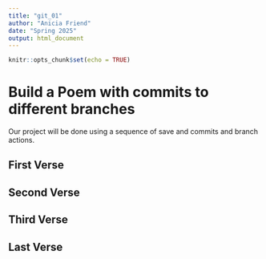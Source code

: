 ```yaml
---
title: "git_01"
author: "Anicia Friend"
date: "Spring 2025"
output: html_document
---
```


```r
knitr::opts_chunk$set(echo = TRUE)
```
# Build a Poem with commits to different branches
Our project will be done using a sequence of save and commits and branch actions.
<!-- Do not modify or change any text in "!--" bracketed areas such as this --- these are instructions to
you, if you change any of this the git program will notice it and compromise your git merging strategy !-->

## First Verse 
<!--Put the first five lines of a poem by Lewis Carrol in this section!-->

  

## Second Verse
<!--Put the first five lines of a poem by Robert Frost here!-->



## Third Verse
<!--Put the first two verses of The Walrus and the Carpenter here!-->




## Last Verse
<!--Put a short poem you created using chatGPT of 20 to 30 lines,here!-->


